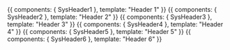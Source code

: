

<Meta title="Components|Headers" />

<Story name="sys-header-1" height="150px">
  {{
    components: { SysHeader1 },
    template: "<sys-header-1>Header 1</sys-header-1>"
  }}
</Story>

<Props of={SysHeader1} />

<Story name="sys-header-2" height="150px">
  {{
    components: { SysHeader2 },
    template: "<sys-header-2>Header 2</sys-header-2>"
  }}
</Story>

<Props of={SysHeader2} />

<Story name="sys-header-3" height="150px">
  {{
    components: { SysHeader3 },
    template: "<sys-header-3>Header 3</sys-header-3>"
  }}
</Story>

<Props of={SysHeader3} />

<Story name="sys-header-4" height="150px">
  {{
    components: { SysHeader4 },
    template: "<sys-header-4>Header 4</sys-header-4>"
  }}
</Story>

<Props of={SysHeader4} />

<Story name="sys-header-5" height="150px">
  {{
    components: { SysHeader5 },
    template: "<sys-header-5>Header 5</sys-header-5>"
  }}
</Story>

<Props of={SysHeader5} />

<Story name="sys-header-6" height="150px">
  {{
    components: { SysHeader6 },
    template: "<sys-header-6>Header 6</sys-header-6>"
  }}
</Story>

<Props of={SysHeader6} />
